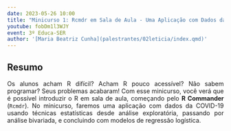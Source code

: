 ```yaml
---
date: 2023-05-26 10:00
title: "Minicurso 1: Rcmdr em Sala de Aula - Uma Aplicação com Dados da COVID-19"
youtube: fobDm1l3WJY
event: 3º Educa-SER
author: '[Maria Beatriz Cunha](palestrantes/02leticia/index.qmd)'
---
```


## Resumo

<div style="text-align: justify;"><p>Os alunos acham R difícil? Acham R pouco acessível? Não sabem programar? Seus problemas acabaram! Com esse minicurso, você verá que é possível introduzir o R em sala de aula, começando pelo **R Commander** (`Rcmdr`). No minicurso, faremos uma aplicação com dados da COVID-19 usando técnicas estatísticas desde análise exploratória, passando por análise bivariada, e concluindo com modelos de regressão logística.</p></div>
